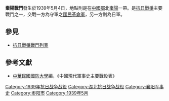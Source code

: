 {{Infobox Military Conflict|
campaign=|
image=|
caption=|
conflict=棗陽戰鬥|
date=1939年5月4日—5月12日|
place=[[中國|中國]]鄂北|
result=雙方相持4日，國民革民軍陣地遭突破，7日日軍攻下棗陽，10日取得新野，12日攻陷南陽|
combatant1=中華民國國民革命軍38師18軍團|
combatant2=日軍之中國派遣軍十六師團、十三師團| 
commander1=|
commander2=|
strength1=|
strength2=|
casualties1=|
casualties2=|
}}
'''棗陽戰鬥'''發生於1939年5月4日，地點則是在[[中國|中國]][[湖北|鄂]]北[[棗陽|棗陽]]一帶。是[[抗日戰爭|抗日戰爭]]主要戰鬥之一，交戰一方為守軍之[[國民革命軍|國民革命軍]]，另一方則為日軍。
==參見==
*[[抗日戰爭戰鬥列表|抗日戰爭戰鬥列表]]
==參考文獻==
*[[中華民國|中華民國]][[國防大學_(臺灣)|國防大學]]編，《中國現代軍事史主要戰役表》

[[Category:1939年抗日战争战役|Category:1939年抗日战争战役]]
[[Category:湖北抗日战争战役|Category:湖北抗日战争战役]]
[[Category:襄阳军事史|Category:襄阳军事史]]
[[Category:枣阳市|Category:枣阳市]]
[[Category:1939年5月|Category:1939年5月]]